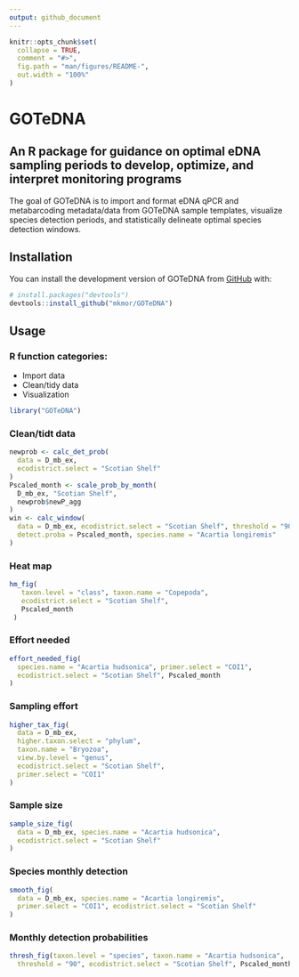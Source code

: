 ```yaml
---
output: github_document
---
```


<!-- README.md is generated from README.Rmd. Please edit that file -->

```r
knitr::opts_chunk$set(
  collapse = TRUE,
  comment = "#>",
  fig.path = "man/figures/README-",
  out.width = "100%"
)
```

# GOTeDNA
## An R package for guidance on optimal eDNA sampling periods to develop, optimize, and interpret monitoring programs

<!-- badges: start -->
<!-- badges: end -->

The goal of GOTeDNA is to import and format eDNA qPCR and metabarcoding metadata/data from GOTeDNA sample templates, visualize species detection periods, and statistically delineate optimal species detection windows.

## Installation

You can install the development version of GOTeDNA from [GitHub](https://github.com/) with:

``` r
# install.packages("devtools")
devtools::install_github("mkmor/GOTeDNA")
```

## Usage



### R function categories:
- Import data
- Clean/tidy data
- Visualization

```R
library("GOTeDNA")
```


### Clean/tidt data

```R
newprob <- calc_det_prob(
  data = D_mb_ex,
  ecodistrict.select = "Scotian Shelf"
)
Pscaled_month <- scale_prob_by_month(
  D_mb_ex, "Scotian Shelf",
  newprob$newP_agg
)
win <- calc_window(
  data = D_mb_ex, ecodistrict.select = "Scotian Shelf", threshold = "90",
  detect.proba = Pscaled_month, species.name = "Acartia longiremis"
)
```


### Heat map 

```R
hm_fig(
   taxon.level = "class", taxon.name = "Copepoda",
   ecodistrict.select = "Scotian Shelf",
   Pscaled_month
 )
```

### Effort needed

```R
effort_needed_fig(
  species.name = "Acartia hudsonica", primer.select = "COI1",
  ecodistrict.select = "Scotian Shelf", Pscaled_month
)
```

### Sampling effort

```R
higher_tax_fig(
  data = D_mb_ex, 
  higher.taxon.select = "phylum", 
  taxon.name = "Bryozoa",
  view.by.level = "genus", 
  ecodistrict.select = "Scotian Shelf", 
  primer.select = "COI1"
)
```

### Sample size 

```R
sample_size_fig(
  data = D_mb_ex, species.name = "Acartia hudsonica",
  ecodistrict.select = "Scotian Shelf"
)
```

### Species monthly detection

```R
smooth_fig(
  data = D_mb_ex, species.name = "Acartia longiremis",
  primer.select = "COI1", ecodistrict.select = "Scotian Shelf"
)
```


### Monthly detection probabilities

```R
thresh_fig(taxon.level = "species", taxon.name = "Acartia hudsonica", 
  threshold = "90", ecodistrict.select = "Scotian Shelf", Pscaled_month)
```